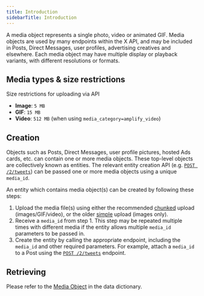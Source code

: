 ```yaml
---
title: Introduction
sidebarTitle: Introduction
---
```


A media object represents a single photo, video or animated GIF. Media objects are used by many endpoints within the X API, and may be included in Posts, Direct Messages, user profiles, advertising creatives and elsewhere. Each media object may have multiple display or playback variants, with different resolutions or formats.

## Media types & size restrictions

Size restrictions for uploading via API 

- **Image**: `5 MB`
- **GIF**: `15 MB`
- **Video**: `512 MB` (when using `media_category=amplify_video`)

## Creation

Objects such as Posts, Direct Messages, user profile pictures, hosted Ads cards, etc. can contain one or more media objects. These top-level objects are collectively known as entities. The relevant entity creation API (e.g. [`POST /2/tweets`](/x-api/posts/creation-of-a-post)) can be passed one or more media objects using a unique `media_id`.

An entity which contains media object(s) can be created by following these steps:

1. Upload the media file(s) using either the recommended [chunked](/x-api-/media/quickstart/chunked-media-upload) upload (images/GIF/video), or the older [simple](/x-api/media-upload/media-upload) upload (images only).
1. Receive a `media_id` from step 1. This step may be repeated multiple times with different media if the entity allows multiple `media_id` parameters to be passed in.
1. Create the entity by calling the appropriate endpoint, including the `media_id` and other required parameters. For example, attach a `media_id` to a Post using the [`POST /2/tweets`](/x-api/posts/creation-of-a-post) endpoint.


## Retrieving

Please refer to the [Media Object](/x-api/fundamentals/data-dictionary#media) in the data dictionary.
